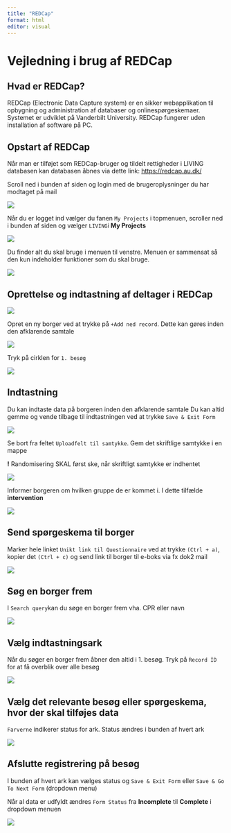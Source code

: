 ```yaml
---
title: "REDCap"
format: html
editor: visual
---
```


# Vejledning i brug af REDCap

## Hvad er REDCap?

REDCap (Electronic Data Capture system) er en sikker webapplikation til opbygning og administration af databaser og onlinespørgeskemaer. Systemet er udviklet på Vanderbilt University. REDCap fungerer uden installation af software på PC.

## Opstart af REDCap

Når man er tilføjet som REDCap-bruger og tildelt rettigheder i LIVING databasen kan databasen åbnes via dette link: <https://redcap.au.dk/>

Scroll ned i bunden af siden og login med de brugeroplysninger du har modtaget på mail

![](redc2.png)

Når du er logget ind vælger du fanen `My Projects` i topmenuen, scroller ned i bunden af siden og vælger `LIVING`i **My Projects**

![](redc3.png)

Du finder alt du skal bruge i menuen til venstre. Menuen er sammensat så den kun indeholder funktioner som du skal bruge.

![](redc4.png)

## Oprettelse og indtastning af deltager i REDCap

![](redc5.png)

Opret en ny borger ved at trykke på `+Add ned record`. Dette kan gøres inden den afklarende samtale

![](redc6.png)

Tryk på cirklen for `1. besøg`

![](redc7.png)

## Indtastning

Du kan indtaste data på borgeren inden den afklarende samtale
Du kan altid gemme og vende tilbage til indtastningen ved at trykke `Save & Exit Form`

![](redc8.png)

::: callout-warning
Se bort fra feltet `Uploadfelt til samtykke`. Gem det skriftlige samtykke i en mappe

**!** Randomisering SKAL først ske, når skriftligt samtykke er indhentet
:::

![](redc14.png)

Informer borgeren om hvilken gruppe de er kommet i. I dette tilfælde **intervention**

![](redc9.png)

## Send spørgeskema til borger

Marker hele linket `Unikt link til Questionnaire` ved at trykke `(Ctrl + a)`, kopier det `(Ctrl + c)` og send link til borger til e-boks via fx dok2 mail

![](redc15.png)

## Søg en borger frem

I `Search query`kan du søge en borger frem vha. CPR eller navn

![](redc10.png)

## Vælg indtastningsark

::: callout-warning
Når du søger en borger frem åbner den altid i 1. besøg. Tryk på `Record ID` for at få overblik over alle besøg
:::

![](redc11.png)

## Vælg det relevante besøg eller spørgeskema, hvor der skal tilføjes data

`Farverne` indikerer status for ark. Status ændres i bunden af hvert ark

![](redc12.png)

## Afslutte registrering på besøg

I bunden af hvert ark kan vælges status og `Save & Exit Form` eller `Save & Go To Next Form` (dropdown menu)

Når al data er udfyldt ændres `Form Status` fra **Incomplete** til **Complete** i dropdown menuen

![](redc13.png)
